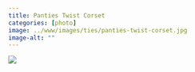 ```yaml
---
title: Panties Twist Corset
categories: [photo]
image: ../www/images/ties/panties-twist-corset.jpg
image-alt: ""
---
```


![](../www/images/ties/panties-twist-corset.jpg)

